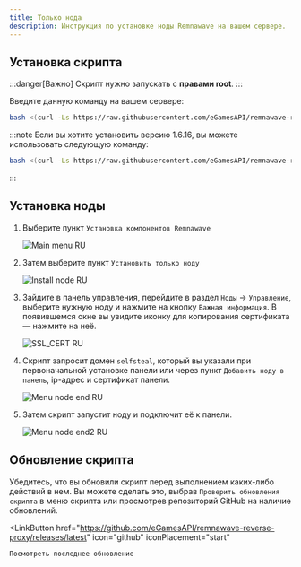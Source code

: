 ---
title: Только нода
description: Инструкция по установке ноды Remnawave на вашем сервере.
---


## Установка скрипта

:::danger[Важно]
Скрипт нужно запускать с **правами root**.
:::

Введите данную команду на вашем сервере:

```bash
bash <(curl -Ls https://raw.githubusercontent.com/eGamesAPI/remnawave-reverse-proxy/refs/heads/main/install_remnawave.sh)
```

:::note
Если вы хотите установить версию 1.6.16, вы можете использовать следующую команду:

```bash
bash <(curl -Ls https://raw.githubusercontent.com/eGamesAPI/remnawave-reverse-proxy/refs/tags/v.1.7.5/install_remnawave.sh)
```
:::

## Установка ноды

<Steps>

1. Выберите пункт `Установка компонентов Remnawave`

    ![Main menu RU](https://raw.githubusercontent.com/eGamesAPI/remnawave-reverse-proxy/refs/heads/main/docs/src/assets/ru/main_menu.png)

2. Затем выберите пункт `Установить только ноду`

    ![Install node RU](https://raw.githubusercontent.com/eGamesAPI/remnawave-reverse-proxy/refs/heads/main/docs/src/assets/ru/install_node.png)

3. Зайдите в панель управления, перейдите в раздел `Ноды` → `Управление`, выберите нужную ноду и нажмите на кнопку `Важная информация`. В появившемся окне вы увидите иконку для копирования сертификата — нажмите на неё.

    ![SSL_CERT RU](https://raw.githubusercontent.com/eGamesAPI/remnawave-reverse-proxy/refs/heads/main/docs/src/assets/ru/ssl_cert.png)

4. Скрипт запросит домен `selfsteal`, который вы указали при первоначальной установке панели или через пункт `Добавить ноду в панель`, ip-адрес и сертификат панели.

    ![Menu node end RU](https://raw.githubusercontent.com/eGamesAPI/remnawave-reverse-proxy/refs/heads/main/docs/src/assets/ru/menu_node_end.png)

5. Затем скрипт запустит ноду и подключит её к панели.

    ![Menu node end2 RU](https://raw.githubusercontent.com/eGamesAPI/remnawave-reverse-proxy/refs/heads/main/docs/src/assets/ru/menu_node_end2.png)

</Steps>

## Обновление скрипта

Убедитесь, что вы обновили скрипт перед выполнением каких-либо действий в нем. Вы можете сделать это, выбрав `Проверить обновления скрипта` в меню скрипта или просмотрев репозиторий GitHub на наличие обновлений.

<LinkButton
    href="https://github.com/eGamesAPI/remnawave-reverse-proxy/releases/latest"
    icon="github"
    iconPlacement="start"
>
    Посмотреть последнее обновление
</LinkButton>
